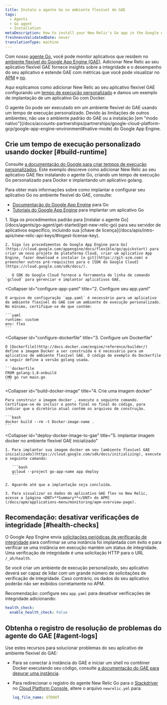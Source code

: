 ```yaml
---
title: Instale o agente Go no ambiente flexível do GAE
tags:
  - Agents
  - Go agent
  - Installation
metaDescription: How to install your New Relic's Go app in the Google App Engine (GAE) flexible environment.
freshnessValidatedDate: never
translationType: machine
---
```


Com nosso [agente Go](/docs/agents/go-agent/get-started/introduction-new-relic-go), você pode monitor aplicativos que residem no [ambiente flexível do Google App Engine (GAE)](https://cloud.google.com/appengine/docs/flexible/go/). Adicionar New Relic ao seu aplicativo flexível <DNT>GAE</DNT> fornece insights sobre a integridade e o desempenho do seu aplicativo e estende <DNT>GAE</DNT> com métricas que você pode visualizar no [APM](/docs/apm/new-relic-apm/getting-started/introduction-new-relic-apm) e [no<InlinePopover type="browser"/>](/docs/browser/new-relic-browser/getting-started/introduction-new-relic-browser).

Aqui explicamos como adicionar New Relic ao seu aplicativo flexível <DNT>GAE</DNT> configurando um [tempo de execução personalizado](https://cloud.google.com/appengine/docs/flexible/custom-runtimes/about-custom-runtimes) e damos um exemplo de implantação de um aplicativo Go com Docker.

<Callout variant="important">
  O agente Go pode ser executado em um ambiente flexível do GAE usando um tempo de execução personalizado. Devido às limitações de outros ambientes, não use o ambiente padrão do GAE ou a instalação [em "modo nativo"](/docs/accounts-partnerships/partnerships/google-cloud-platform-gcp/google-app-engine-environment#native-mode) do Google App Engine.
</Callout>

## Crie um tempo de execução personalizado usando docker [#build-runtime]

Consulte [a documentação do Google para criar tempos de execução personalizados](https://cloud.google.com/appengine/docs/flexible/custom-runtimes/build). Este exemplo descreve como adicionar New Relic ao seu aplicativo GAE flex instalando o agente Go, criando um tempo de execução Go personalizado para Docker e implantando um aplicativo golang.

Para obter mais informações sobre como implantar e configurar seu aplicativo Go no ambiente flexível do GAE, consulte:

* [Documentação do Google App Engine](https://cloud.google.com/appengine/docs/flexible/go/) para Go
* [Tutoriais do Google App Engine](https://cloud.google.com/appengine/docs/flexible/go/tutorials) para implantar um aplicativo Go

<CollapserGroup>
  <Collapser
    id="setup-gae"
    title="1. Configure o projeto GAE e instale a dependência"
  >
    1. Siga os procedimentos padrão para [instalar o agente Go](/docs/agents/go-agent/get-started/get-new-relic-go) para seu servidor de aplicativos específico, incluindo sua [chave de licença](/docs/apis/intro-apis/new-relic-api-keys/#ingest-license-key).

    2. Siga [os procedimentos do Google App Engine para Go](https://cloud.google.com/appengine/docs/flexible/go/quickstart) para criar um novo projeto de plataforma Cloud, criar um aplicativo App Engine, fazer download e instalar [o git](https://git-scm.com) e preencher outros pré-requisitos para o [SDK do Google Cloud](https://cloud.google.com/sdk/docs/).

       O SDK do Google Cloud fornece a ferramenta de linha de comando `gcloud` para gerenciar e implantar aplicativos GAE.
  </Collapser>

  <Collapser
    id="configure-app-yaml"
    title="2. Configure seu app.yaml"
  >
    O arquivo de configuração `app.yaml` é necessário para um aplicativo de ambiente flexível do GAE com um ambiente de execução personalizado. No mínimo, certifique-se de que contém:

    ```yaml
    runtime: custom
    env: flex
    ```
  </Collapser>

  <Collapser
    id="configure-dockerfile"
    title="3. Configure um Dockerfile"
  >
    O [Dockerfile](http://docs.docker.com/engine/reference/builder/) define a imagem Docker a ser construída e é necessário para um aplicativo de ambiente flexível GAE. O código de exemplo do Dockerfile a seguir define a versão golang usada.

    ```dockerfile
    FROM golang:1.8-onbuild
    CMD go run main.go
    ```
  </Collapser>

  <Collapser
    id="build-docker-image"
    title="4. Crie uma imagem docker"
  >
    Para construir a imagem docker , execute o seguinte comando. Certifique-se de incluir o ponto final no final do código, para indicar que o diretório atual contém os arquivos de construção.

    ```bash
    docker build --rm -t Docker-image-name .
    ```
  </Collapser>

  <Collapser
    id="deploy-docker-image-to-gae"
    title="5. implantar imagem docker no ambiente flexível GAE inicializado"
  >
    1. Para implantar sua imagem docker em seu [ambiente flexível GAE inicializado](https://cloud.google.com/sdk/docs/initializing), execute o seguinte comando:

       ```bash
       gcloud --project go-app-name app deploy
       ```

    2. Aguarde até que a implantação seja concluída.

    3. Para visualizar os dados do aplicativo GAE flex no New Relic, acesse a [página <DNT>**Summary**</DNT> do APM](/docs/apm/applications-menu/monitoring/apm-overview-page).
  </Collapser>
</CollapserGroup>

<InstallFeedback/>

## Recomendação: desativar verificações de integridade [#health-checks]

O Google App Engine envia [solicitações periódicas de verificação de integridade](https://cloud.google.com/appengine/docs/flexible/go/configuring-your-app-with-app-yaml#health_checks) para confirmar se uma instância foi implantada com êxito e para verificar se uma instância em execução mantém um status de integridade. Uma verificação de integridade é uma solicitação HTTP para o URL `/_ah/health`.

Se você criar um ambiente de execução personalizado, seu aplicativo deverá ser capaz de lidar com um grande número de solicitações de verificação de integridade. Caso contrário, os dados do seu aplicativo poderão não ser exibidos corretamente no APM.

Recomendação: configure seu `app.yaml` para desativar verificações de integridade adicionando:

```yaml
health_check:
  enable_health_check: False
```

## Obtenha o registro de resolução de problemas do agente do GAE [#agent-logs]

Use estes recursos para solucionar problemas do seu aplicativo de ambiente flexível do GAE:

* Para se conectar à instância do GAE e iniciar um shell no contêiner Docker executando seu código, consulte [a documentação do GAE para depurar uma instância](https://cloud.google.com/appengine/docs/flexible/go/debugging-an-instance).

* Para redirecionar o registro do agente New Relic Go para o [Stackdriver](http://cloud.google.com/logging/docs/view/logs_viewer_v2) no [Cloud Platform Console](https://cloud.google.com/compute/docs/console), altere o arquivo `newrelic.yml` para:

  ```yaml
  log_file_name: STDOUT
  ```
